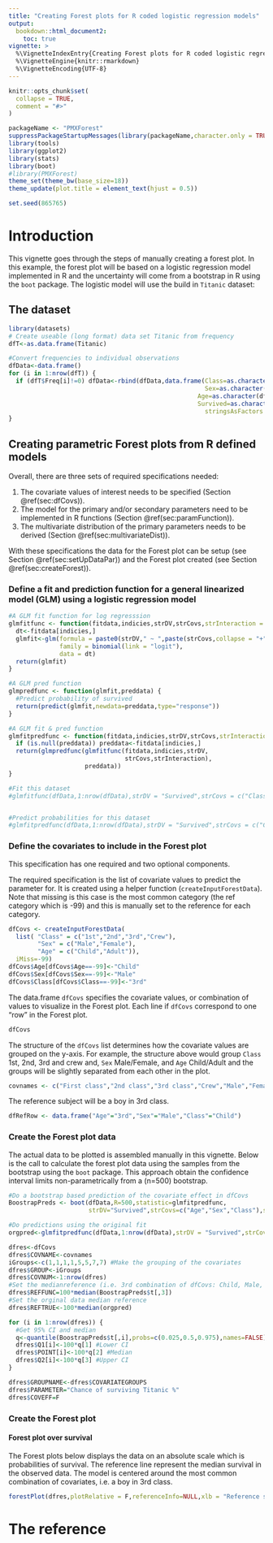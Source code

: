 ```yaml
---
title: "Creating Forest plots for R coded logistic regression models"
output: 
  bookdown::html_document2:
    toc: true
vignette: >
  %\VignetteIndexEntry{Creating Forest plots for R coded logistic regression models}
  %\VignetteEngine{knitr::rmarkdown}
  %\VignetteEncoding{UTF-8}
---
```


```r
knitr::opts_chunk$set(
  collapse = TRUE,
  comment = "#>"
)
```

<!-- output: rmarkdown::html_vignette -->

```r
packageName <- "PMXForest"
suppressPackageStartupMessages(library(packageName,character.only = TRUE))
library(tools)
library(ggplot2)
library(stats)
library(boot)
#library(PMXForest)
theme_set(theme_bw(base_size=18))
theme_update(plot.title = element_text(hjust = 0.5))

set.seed(865765)
```

# Introduction


This vignette goes through the steps of manually creating a forest plot.
In this example, the forest plot will be based on a logistic regression model implemented in R and the uncertainty will come from a bootstrap in R using the `boot` package. The logistic model will use the build in `Titanic` dataset:

## The dataset
```r
library(datasets)
# Create useable (long format) data set Titanic from frequency
dfT<-as.data.frame(Titanic)

#Convert frequencies to individual observations
dfData<-data.frame()
for (i in 1:nrow(dfT)) {
  if (dfT$Freq[i]!=0) dfData<-rbind(dfData,data.frame(Class=as.character(dfT$Class[i]),
                                                      Sex=as.character(dfT$Sex[i]),
                                                    Age=as.character(dfT$Age[i]),
                                                    Survived=as.character(dfT$Survived[i]),
                                                      stringsAsFactors = T)[rep(1,dfT$Freq[i]),])
}

```


## Creating parametric Forest plots from R defined models

Overall, there are three sets of required specifications needed:

1. The covariate values of interest needs to be specified (Section \@ref(sec:dfCovs)).
2. The model for the primary and/or secondary parameters need to be implemented in R functions (Section \@ref(sec:paramFunction)).
3. The multivariate distribution of the primary parameters needs to be derived (Section \@ref(sec:multivariateDist)).

With these specifications the data for the Forest plot can be setup (see Section \@ref(sec:setUpDataPar)) and the Forest plot created (see Section \@ref(sec:createForest)).


### Define a fit and prediction function for a general linearized model (GLM) using a logistic regression model {#sec:paramFunction}

```r

#A GLM fit function for log regresssion
glmfitfunc <- function(fitdata,indicies,strDV,strCovs,strInteraction = "") {
  dt<-fitdata[indicies,]
  glmfit<-glm(formula = paste0(strDV," ~ ",paste(strCovs,collapse = "+"),strInteraction),
              family = binomial(link = "logit"), 
              data = dt)
  return(glmfit)
}

#A GLM pred function
glmpredfunc <- function(glmfit,preddata) {
  #Predict probability of survived
  return(predict(glmfit,newdata=preddata,type="response")) 
}

#A GLM fit & pred function
glmfitpredfunc <- function(fitdata,indicies,strDV,strCovs,strInteraction = "",preddata=NULL) {
  if (is.null(preddata)) preddata<-fitdata[indicies,]
  return(glmpredfunc(glmfitfunc(fitdata,indicies,strDV,
                                strCovs,strInteraction),
                     preddata))
}

#Fit this dataset
#glmfitfunc(dfData,1:nrow(dfData),strDV = "Survived",strCovs = c("Class","Age","Sex"),strInteraction = "")


#Predict probabilities for this dataset
#glmfitpredfunc(dfData,1:nrow(dfData),strDV = "Survived",strCovs = c("Class","Age","Sex"),strInteraction = "")

```


### Define the covariates to include in the Forest plot {#sec:dfCovs}

This specification has one required and two optional components.

The required specification is the list of covariate values to predict the parameter for. It is created using a helper function (`createInputForestData`). Note that missing is this case is the most common category (the ref category which is -99) and this is manually set to the reference for each category.
```r
dfCovs <- createInputForestData(
  list( "Class" = c("1st","2nd","3rd","Crew"),
        "Sex" = c("Male","Female"),
        "Age" = c("Child","Adult")),
  iMiss=-99)
dfCovs$Age[dfCovs$Age==-99]<-"Child"
dfCovs$Sex[dfCovs$Sex==-99]<-"Male"
dfCovs$Class[dfCovs$Class==-99]<-"3rd"

```

The data.frame `dfCovs` specifies the covariate values, or combination of values to visualize in the Forest plot. Each line if `dfCovs` correspond to one "row" in the Forest plot.
```r
dfCovs
```

The structure of the `dfCovs` list determines how the covariate values are grouped on the y-axis. For example, the structure above would group `Class` 1st, 2nd, 3rd and crew and, `Sex` Male/Female, and `Age` Child/Adult and the groups will be slightly separated from each other in the plot.

```r
covnames <- c("First class","2nd class","3rd class","Crew","Male","Female","Child","Adult")
```

The reference subject will be a boy in 3rd class.

```r
dfRefRow <- data.frame("Age"="3rd","Sex"="Male","Class"="Child")
```


### Create the Forest plot data {#sec:setUpDataPar}


The actual data to be plotted is assembled manually in this vignette.
Below is the call to calculate the forest plot data using the samples from the bootstrap using the `boot` package. This approach obtain the confidence interval limits non-parametrically from a (n=500) bootstrap. 


```r
#Do a bootstrap based prediction of the covariate effect in dfCovs
BoostrapPreds <- boot(dfData,R=500,statistic=glmfitpredfunc,
                      strDV="Survived",strCovs=c("Age","Sex","Class"),strInteraction="",preddata=dfCovs)

#Do predictions using the original fit
orgpred<-glmfitpredfunc(dfData,1:nrow(dfData),strDV = "Survived",strCovs = c("Class","Age","Sex"),strInteraction = "")

dfres<-dfCovs
dfres$COVNAME<-covnames
iGroups<-c(1,1,1,1,5,5,7,7) #Make the grouping of the covariates
dfres$GROUP<-iGroups
dfres$COVNUM<-1:nrow(dfres)
#Set the medianreference (i.e. 3rd combination of dfCovs: Child, Male, 3rd Class)
dfres$REFFUNC=100*median(BoostrapPreds$t[,3])
#Set the orginal data median reference
dfres$REFTRUE<-100*median(orgpred)

for (i in 1:nrow(dfres)) {
  #Get 95% CI and median
  q<-quantile(BoostrapPreds$t[,i],probs=c(0.025,0.5,0.975),names=FALSE)
  dfres$Q1[i]<-100*q[1] #Lower CI
  dfres$POINT[i]<-100*q[2] #Median 
  dfres$Q2[i]<-100*q[3] #Upper CI
}

dfres$GROUPNAME<-dfres$COVARIATEGROUPS
dfres$PARAMETER="Chance of surviving Titanic %"
dfres$COVEFF=F
```
### Create the Forest plot {#sec:createForest}

#### Forest plot over survival

The Forest plots below displays the data on an absolute scale which is probabilities of survival. The reference line represent the median survival in the observed data. The model is centered around the most common combination of covariates, i.e. a boy in 3rd class.

```r
forestPlot(dfres,plotRelative = F,referenceInfo=NULL,xlb = "Reference subject is a boy in 3rd class",errbartabwidth = c(1,1))

```

# The reference {#sec:referenceValues}
